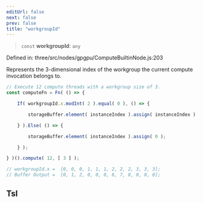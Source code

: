 ```yaml
---
editUrl: false
next: false
prev: false
title: "workgroupId"
---
```


> `const` **workgroupId**: `any`

Defined in: three/src/nodes/gpgpu/ComputeBuiltinNode.js:203

Represents the 3-dimensional index of the workgroup the current compute invocation belongs to.
```js
// Execute 12 compute threads with a workgroup size of 3.
const computeFn = Fn( () => {

	If( workgroupId.x.modInt( 2 ).equal( 0 ), () => {

		storageBuffer.element( instanceIndex ).assign( instanceIndex );

	} ).Else( () => {

		storageBuffer.element( instanceIndex ).assign( 0 );

	} );

} )().compute( 12, [ 3 ] );

// workgroupId.x =  [0, 0, 0, 1, 1, 1, 2, 2, 2, 3, 3, 3];
// Buffer Output =  [0, 1, 2, 0, 0, 0, 6, 7, 8, 0, 0, 0];
```

## Tsl
